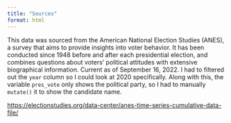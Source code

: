 ```yaml
---
title: "Sources"
format: html
---
```


This data was sourced from the American National Election Studies (ANES), a survey that aims to provide insights into voter behavior. It has been conducted since 1948 before and after each presidential election, and combines questions about voters' political attitudes with extensive biographical information. Current as of September 16, 2022. I had to filtered out the `year` column so I could look at 2020 specifically. Along with this, the variable `pres_vote` only shows the political party, so I had to manually `mutate()` it to show the candidate name. 


[https://electionstudies.org/data-center/anes-time-series-cumulative-data-file/](https://electionstudies.org/data-center/anes-time-series-cumulative-data-file/)
